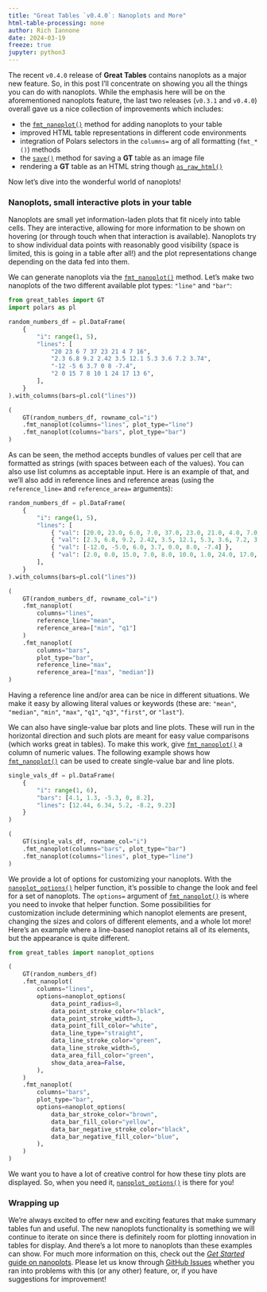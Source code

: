 ```yaml
---
title: "Great Tables `v0.4.0`: Nanoplots and More"
html-table-processing: none
author: Rich Iannone
date: 2024-03-19
freeze: true
jupyter: python3
---
```


The recent `v0.4.0` release of **Great Tables** contains nanoplots as a major new feature. So, in this post I'll concentrate on showing you all the things you can do with nanoplots. While the emphasis here will be on the aforementioned nanoplots feature, the last two releases (`v0.3.1` and `v0.4.0`) overall gave us a nice collection of improvements which includes:

- the [`fmt_nanoplot()`](`great_tables.GT.fmt_nanoplot`) method for adding nanoplots to your table
- improved HTML table representations in different code environments
- integration of Polars selectors in the `columns=` arg of all formatting (`fmt_*()`) methods
- the [`save()`](`great_tables.GT.save`) method for saving a **GT** table as an image file
- rendering a **GT** table as an HTML string though [`as_raw_html()`](`great_tables.GT.as_raw_html`)

Now let's dive into the wonderful world of nanoplots!

### Nanoplots, small interactive plots in your table

Nanoplots are small yet information-laden plots that fit nicely into table cells. They are interactive, allowing for more information to be shown on hovering (or through touch when that interaction is available). Nanoplots try to show individual data points with reasonably good visibility (space is limited, this is going in a table after all!) and the plot representations change depending on the data fed into them.

We can generate nanoplots via the [`fmt_nanoplot()`](`great_tables.GT.fmt_nanoplot`) method. Let's make two nanoplots of the two different available plot types: `"line"` and `"bar"`:

```python
from great_tables import GT
import polars as pl

random_numbers_df = pl.DataFrame(
    {
        "i": range(1, 5),
        "lines": [
            "20 23 6 7 37 23 21 4 7 16",
            "2.3 6.8 9.2 2.42 3.5 12.1 5.3 3.6 7.2 3.74",
            "-12 -5 6 3.7 0 8 -7.4",
            "2 0 15 7 8 10 1 24 17 13 6",
        ],
    }
).with_columns(bars=pl.col("lines"))

(
    GT(random_numbers_df, rowname_col="i")
    .fmt_nanoplot(columns="lines", plot_type="line")
    .fmt_nanoplot(columns="bars", plot_type="bar")
)
```

As can be seen, the method accepts bundles of values per cell that are formatted as strings (with spaces between each of the values). You can also use list columns as acceptable input. Here is an example of that, and we'll also add in reference lines and reference areas (using the `reference_line=` and `reference_area=` arguments):

```python
random_numbers_df = pl.DataFrame(
    {
        "i": range(1, 5),
        "lines": [
            { "val": [20.0, 23.0, 6.0, 7.0, 37.0, 23.0, 21.0, 4.0, 7.0, 16.0] },
            { "val": [2.3, 6.8, 9.2, 2.42, 3.5, 12.1, 5.3, 3.6, 7.2, 3.74] },
            { "val": [-12.0, -5.0, 6.0, 3.7, 0.0, 8.0, -7.4] },
            { "val": [2.0, 0.0, 15.0, 7.0, 8.0, 10.0, 1.0, 24.0, 17.0, 13.0, 6.0] },
        ],
    }
).with_columns(bars=pl.col("lines"))

(
    GT(random_numbers_df, rowname_col="i")
    .fmt_nanoplot(
        columns="lines",
        reference_line="mean",
        reference_area=["min", "q1"]
    )
    .fmt_nanoplot(
        columns="bars",
        plot_type="bar",
        reference_line="max",
        reference_area=["max", "median"])
)
```

Having a reference line and/or area can be nice in different situations. We make it easy by allowing literal values or keywords (these are: `"mean"`, `"median"`, `"min"`, `"max"`, `"q1"`, `"q3"`, `"first"`, or `"last"`).

We can also have single-value bar plots and line plots. These will run in the horizontal direction and such plots are meant for easy value comparisons (which works great in tables). To make this work, give [`fmt_nanoplot()`](`great_tables.GT.fmt_nanoplot`) a column of numeric values. The following example shows how [`fmt_nanoplot()`](`great_tables.GT.fmt_nanoplot`) can be used to create single-value bar and line plots.

```python
single_vals_df = pl.DataFrame(
    {
        "i": range(1, 6),
        "bars": [4.1, 1.3, -5.3, 0, 8.2],
        "lines": [12.44, 6.34, 5.2, -8.2, 9.23]
    }
)

(
    GT(single_vals_df, rowname_col="i")
    .fmt_nanoplot(columns="bars", plot_type="bar")
    .fmt_nanoplot(columns="lines", plot_type="line")
)
```

We provide a lot of options for customizing your nanoplots. With the [`nanoplot_options()`](`great_tables.nanoplot_options`) helper function, it's possible to change the look and feel for a set of nanoplots. The `options=` argument of [`fmt_nanoplot()`](`great_tables.GT.fmt_nanoplot`) is where you need to invoke that helper function. Some possibilities for customization include determining which nanoplot elements are present, changing the sizes and colors of different elements, and a whole lot more! Here's an example where a line-based nanoplot retains all of its elements, but the appearance is quite different.

```python
from great_tables import nanoplot_options

(
    GT(random_numbers_df)
    .fmt_nanoplot(
        columns="lines",
        options=nanoplot_options(
            data_point_radius=8,
            data_point_stroke_color="black",
            data_point_stroke_width=3,
            data_point_fill_color="white",
            data_line_type="straight",
            data_line_stroke_color="green",
            data_line_stroke_width=5,
            data_area_fill_color="green",
            show_data_area=False,
        ),
    )
    .fmt_nanoplot(
        columns="bars",
        plot_type="bar",
        options=nanoplot_options(
            data_bar_stroke_color="brown",
            data_bar_fill_color="yellow",
            data_bar_negative_stroke_color="black",
            data_bar_negative_fill_color="blue",
        ),
    )
)
```

We want you to have a lot of creative control for how these tiny plots are displayed. So, when you need it, [`nanoplot_options()`](`great_tables.nanoplot_options`) is there for you!

### Wrapping up

We're always excited to offer new and exciting features that make summary tables fun and useful. The new nanoplots functionality is something we will continue to iterate on since there is definitely room for plotting innovation in tables for display. And there's a lot more to nanoplots than these examples can show. For much more information on this, check out the [*Get Started* guide on nanoplots](https://posit-dev.github.io/great-tables/get-started/nanoplots.html). Please let us know through [GitHub Issues](https://github.com/posit-dev/great-tables/issues) whether you ran into problems with this (or any other) feature, or, if you have suggestions for improvement!
